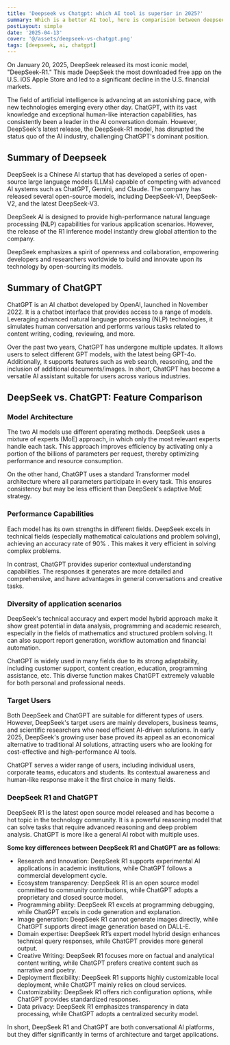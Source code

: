 ```yaml
---
title: 'Deepseek vs Chatgpt: which AI tool is superior in 2025?'
summary: Which is a better AI tool, here is comparision between deepseek or chatgpt in 2025
postLayout: simple
date: '2025-04-13'
cover: '@/assets/deepseek-vs-chatgpt.png'
tags: [deepseek, ai, chatgpt]
---
```


On January 20, 2025, DeepSeek released its most iconic model, "DeepSeek-R1." This made DeepSeek the most downloaded free app on the U.S. iOS Apple Store and led to a significant decline in the U.S. financial markets.

The field of artificial intelligence is advancing at an astonishing pace, with new technologies emerging every other day. ChatGPT, with its vast knowledge and exceptional human-like interaction capabilities, has consistently been a leader in the AI conversation domain. However, DeepSeek's latest release, the DeepSeek-R1 model, has disrupted the status quo of the AI industry, challenging ChatGPT's dominant position.

## Summary of Deepseek

DeepSeek is a Chinese AI startup that has developed a series of open-source large language models (LLMs) capable of competing with advanced AI systems such as ChatGPT, Gemini, and Claude. The company has released several open-source models, including DeepSeek-V1, DeepSeek-V2, and the latest DeepSeek-V3.

DeepSeek AI is designed to provide high-performance natural language processing (NLP) capabilities for various application scenarios. However, the release of the R1 inference model instantly drew global attention to the company.

DeepSeek emphasizes a spirit of openness and collaboration, empowering developers and researchers worldwide to build and innovate upon its technology by open-sourcing its models.

## Summary of ChatGPT

ChatGPT is an AI chatbot developed by OpenAI, launched in November 2022. It is a chatbot interface that provides access to a range of models. Leveraging advanced natural language processing (NLP) technologies, it simulates human conversation and performs various tasks related to content writing, coding, reviewing, and more.

Over the past two years, ChatGPT has undergone multiple updates. It allows users to select different GPT models, with the latest being GPT-4o. Additionally, it supports features such as web search, reasoning, and the inclusion of additional documents/images. In short, ChatGPT has become a versatile AI assistant suitable for users across various industries.



## DeepSeek vs. ChatGPT: Feature Comparison

### Model Architecture

The two AI models use different operating methods. DeepSeek uses a mixture of experts (MoE) approach, in which only the most relevant experts handle each task. This approach improves efficiency by activating only a portion of the billions of parameters per request, thereby optimizing performance and resource consumption.

On the other hand, ChatGPT uses a standard Transformer model architecture where all parameters participate in every task. This ensures consistency but may be less efficient than DeepSeek's adaptive MoE strategy.

### Performance Capabilities

Each model has its own strengths in different fields. DeepSeek excels in technical fields (especially mathematical calculations and problem solving), achieving an accuracy rate of 90% . This makes it very efficient in solving complex problems.

In contrast, ChatGPT provides superior contextual understanding capabilities. The responses it generates are more detailed and comprehensive, and have advantages in general conversations and creative tasks.

### Diversity of application scenarios

DeepSeek's technical accuracy and expert model hybrid approach make it show great potential in data analysis, programming and academic research, especially in the fields of mathematics and structured problem solving. It can also support report generation, workflow automation and financial automation.

ChatGPT is widely used in many fields due to its strong adaptability, including customer support, content creation, education, programming assistance, etc. This diverse function makes ChatGPT extremely valuable for both personal and professional needs.

### Target Users

Both DeepSeek and ChatGPT are suitable for different types of users. However, DeepSeek's target users are mainly developers, business teams, and scientific researchers who need efficient AI-driven solutions. In early 2025, DeepSeek's growing user base proved its appeal as an economical alternative to traditional AI solutions, attracting users who are looking for cost-effective and high-performance AI tools.

ChatGPT serves a wider range of users, including individual users, corporate teams, educators and students. Its contextual awareness and human-like response make it the first choice in many fields.

### DeepSeek R1 and ChatGPT

DeepSeek R1 is the latest open source model released and has become a hot topic in the technology community. It is a powerful reasoning model that can solve tasks that require advanced reasoning and deep problem analysis. ChatGPT is more like a general AI robot with multiple uses.

**Some key differences between DeepSeek R1 and ChatGPT are as follows**:

- Research and Innovation: DeepSeek R1 supports experimental AI applications in academic institutions, while ChatGPT follows a commercial development cycle.
- Ecosystem transparency: DeepSeek R1 is an open source model committed to community contributions, while ChatGPT adopts a proprietary and closed source model.
- Programming ability: DeepSeek R1 excels at programming debugging, while ChatGPT excels in code generation and explanation.
- Image generation: DeepSeek R1 cannot generate images directly, while ChatGPT supports direct image generation based on DALL-E.
- Domain expertise: DeepSeek R1’s expert model hybrid design enhances technical query responses, while ChatGPT provides more general output.
- Creative Writing: DeepSeek R1 focuses more on factual and analytical content writing, while ChatGPT prefers creative content such as narrative and poetry.
- Deployment flexibility: DeepSeek R1 supports highly customizable local deployment, while ChatGPT mainly relies on cloud services.
- Customizability: DeepSeek R1 offers rich configuration options, while ChatGPT provides standardized responses.
- Data privacy: DeepSeek R1 emphasizes transparency in data processing, while ChatGPT adopts a centralized security model.

In short, DeepSeek R1 and ChatGPT are both conversational AI platforms, but they differ significantly in terms of architecture and target applications.
